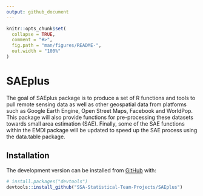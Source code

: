 ```yaml
---
output: github_document
---
```


<!-- README.md is generated from README.Rmd. Please edit that file -->

```r
knitr::opts_chunk$set(
  collapse = TRUE,
  comment = "#>",
  fig.path = "man/figures/README-",
  out.width = "100%"
)
```

# SAEplus

<!-- badges: start -->
<!-- badges: end -->

The goal of SAEplus package is to produce a set of R functions and tools to pull remote sensing data as well as other geospatial data from platforms such as Google Earth Engine, Open Street Maps, Facebook and WorldPop. This package will also provide functions for pre-processing these datasets towards small area estimation (SAE). Finally, some of the SAE functions within the EMDI package will be updated to speed up the SAE process using the data.table package. 

## Installation

<!-- You can install the released version of SAEplus from [CRAN](https://CRAN.R-project.org) with: -->

<!-- ``` r -->
<!-- install.packages("SAEplus") -->
<!-- ``` -->

The development version can be installed from [GitHub](https://github.com/) with:

``` r
# install.packages("devtools")
devtools::install_github("SSA-Statistical-Team-Projects/SAEplus")
```
<!-- ## Example -->

<!-- This is a basic example which shows you how to solve a common problem: -->

<!-- ```{r example} -->
<!-- library(SAEplus) -->
<!-- ## basic example code -->
<!-- ``` -->

<!-- What is special about using `README.Rmd` instead of just `README.md`? You can include R chunks like so: -->

<!-- ```{r cars} -->
<!-- summary(cars) -->
<!-- ``` -->

<!-- You'll still need to render `README.Rmd` regularly, to keep `README.md` up-to-date. `devtools::build_readme()` is handy for this. You could also use GitHub Actions to re-render `README.Rmd` every time you push. An example workflow can be found here: <https://github.com/r-lib/actions/tree/master/examples>. -->

<!-- You can also embed plots, for example: -->

<!-- ```{r pressure, echo = FALSE} -->
<!-- plot(pressure) -->
<!-- ``` -->

<!-- In that case, don't forget to commit and push the resulting figure files, so they display on GitHub and CRAN. -->
